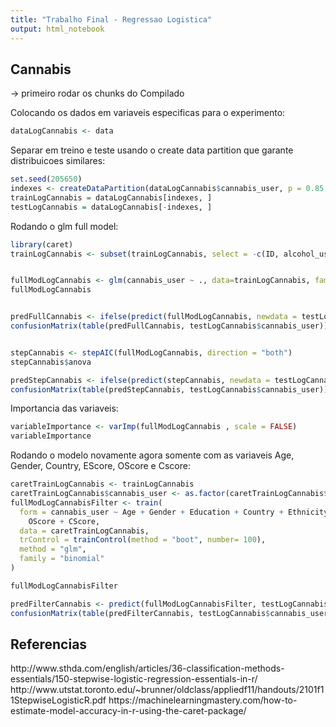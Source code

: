 ```yaml
---
title: "Trabalho Final - Regressao Logistica"
output: html_notebook
---
```


## Cannabis

-> primeiro rodar os chunks do Compilado

Colocando os dados em variaveis especificas para o experimento:

```r
dataLogCannabis <- data
```

Separar em treino e teste usando o create data partition que garante distribuicoes similares:

```r
set.seed(205650)
indexes <- createDataPartition(dataLogCannabis$cannabis_user, p = 0.85, list = FALSE)
trainLogCannabis = dataLogCannabis[indexes, ]
testLogCannabis = dataLogCannabis[-indexes, ]
```

Rodando o glm full model:
```r
library(caret)
trainLogCannabis <- subset(trainLogCannabis, select = -c(ID, alcohol_user, ecstasy_user, stimulating_user))


fullModLogCannabis <- glm(cannabis_user ~ ., data=trainLogCannabis, family = "binomial")
fullModLogCannabis


predFullCannabis <- ifelse(predict(fullModLogCannabis, newdata = testLogCannabis) >= 0.5, 1, 0)
confusionMatrix(table(predFullCannabis, testLogCannabis$cannabis_user))


stepCannabis <- stepAIC(fullModLogCannabis, direction = "both")
stepCannabis$anova

predStepCannabis <- ifelse(predict(stepCannabis, newdata = testLogCannabis) >= 0.5, 1, 0)
confusionMatrix(table(predStepCannabis, testLogCannabis$cannabis_user))

```

Importancia das variaveis: 
```r
variableImportance <- varImp(fullModLogCannabis , scale = FALSE)
variableImportance
```

Rodando o modelo novamente agora somente com as variaveis Age, Gender, Country, EScore, OScore e Cscore:
```r
caretTrainLogCannabis <- trainLogCannabis
caretTrainLogCannabis$cannabis_user <- as.factor(caretTrainLogCannabis$cannabis_user)
fullModLogCannabisFilter <- train(
  form = cannabis_user ~ Age + Gender + Education + Country + Ethnicity + 
    OScore + CScore,
  data = caretTrainLogCannabis,
  trControl = trainControl(method = "boot", number= 100),
  method = "glm",
  family = "binomial"
)

fullModLogCannabisFilter
```


```r
predFilterCannabis <- predict(fullModLogCannabisFilter, testLogCannabis)
confusionMatrix(table(predFilterCannabis, testLogCannabis$cannabis_user))
```



## Referencias
http://www.sthda.com/english/articles/36-classification-methods-essentials/150-stepwise-logistic-regression-essentials-in-r/
http://www.utstat.toronto.edu/~brunner/oldclass/appliedf11/handouts/2101f11StepwiseLogisticR.pdf
https://machinelearningmastery.com/how-to-estimate-model-accuracy-in-r-using-the-caret-package/